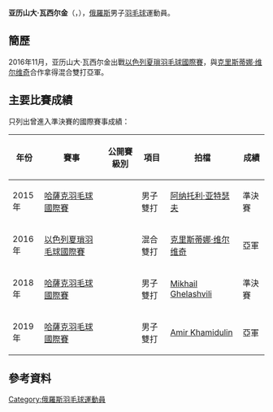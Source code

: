 {{noteTA|G1=Badminton}}
{{Infobox 羽球選手
| playername              = 亚历山大·瓦西尔金<br />{{lang|ru|Александр Василькин}}<br /><small>({{lang|en|Aleksandr Vasilkin}})</small>
| image                   = 
| size                    = 
| caption                 = 
| birth_name              = 
| date_of_birth           = {{birth_date_and_age|1997|6|17}}
| place_of_birth          = 
| height                  = 
| weight                  = 
| event                   = 男子單打、男子雙打、混合雙打
| country                 = {{RUS}}
| years_started           =
| handedness              = 
| coach                   = 
| highest_ranking         = 第177位（混雙-[[克里斯蒂娜·维尔维奇|维尔维奇]]）
| date_of_highest_ranking = 2016年11月24日 <ref name="ranking">{{en}}[http://bwfcontent.tournamentsoftware.com/ranking/player.aspx?id=12463&player=339242 BWF World Ranking - Ranking of Aleksandr VASILKIN (58165)] {{Wayback|url=http://bwfcontent.tournamentsoftware.com/ranking/player.aspx?id=12463&player=339242 |date=20181001120144 }}</ref>
| current_ranking         = 第708位（男單）<br/>第693位（男雙-[[Mikhail_Ghelashvili|Ghelashvili]]）<br/>第185位（混雙-[[克里斯蒂娜·维尔维奇|维尔维奇]]）
| date_of_current_ranking = 2016年12月8日<ref>{{en}}[http://bwfcontent.tournamentsoftware.com/ranking/category.aspx?id=12404&category=472 BWF World Ranking - BWF世界排名榜 (12/8/2016) - Men's singles] {{Wayback|url=http://bwfcontent.tournamentsoftware.com/ranking/category.aspx?id=12404&category=472 |date=20181001132822 }}</ref><ref>{{en}}[http://bwfcontent.tournamentsoftware.com/ranking/category.aspx?id=12404&category=474 BWF World Ranking - BWF世界排名榜 (12/8/2016) - Men's doubles] {{Wayback|url=http://bwfcontent.tournamentsoftware.com/ranking/category.aspx?id=12404&category=474 |date=20181001122904 }}</ref><ref>{{en}}[http://bwfcontent.tournamentsoftware.com/ranking/category.aspx?id=12404&category=476 BWF World Ranking - BWF世界排名榜 (12/8/2016) - Mixed doubles] {{Wayback|url=http://bwfcontent.tournamentsoftware.com/ranking/category.aspx?id=12404&category=476 |date=20181001122220 }}</ref>
| played                  = 14勝–23負（男單）<br/>20勝–20負（男雙）<br/>28勝–20負（混雙）
| titles                  = 
| bwf_profile             = 628F469E-36EB-4B52-B1F1-3FB825929F6A
| bwf_id                  = 58165
| updated                 = 2016年12月8日
}}
{{MedalTableTop}}
{{MedalSport | 男子[[羽毛球|羽毛球]]}}
{{MedalCountry | {{RUS}}}}
{{MedalBottom}}
'''亚历山大·瓦西尔金'''（{{lang-ru|'''Александр Василькин'''}}，{{bd|1997年|6月17日||}}），[[俄羅斯|俄羅斯]]男子[[羽毛球|羽毛球]]運動員。

== 簡歷 ==
2016年11月，亚历山大·瓦西尔金出戰[[2016年以色列夏瑣羽毛球國際賽|以色列夏瑣羽毛球國際賽]]，與[[克里斯蒂娜·维尔维奇|克里斯蒂娜·维尔维奇]]合作拿得混合雙打亞軍。

==主要比賽成績==
只列出曾進入準決賽的國際賽事成績：
{| class=wikitable style="text-align:center; font-size:small;" 
!width="50"|年份
!width="180"|賽事
!width="80"|公開賽級別
!width="60"|項目
!width="160"|拍檔
!width="50"|成績
|-
!rowspan="1"|2015年
|[[2015年哈薩克羽毛球國際賽|哈薩克羽毛球國際賽]]
|{{BWFIS}}
|男子雙打
|[[阿纳托利·亚特瑟夫|阿纳托利·亚特瑟夫]]
|bgcolor="#b8860b"|準決賽
|-
!rowspan="1"|2016年
|[[2016年以色列夏瑣羽毛球國際賽|以色列夏瑣羽毛球國際賽]]
|{{BWFFS}}
|混合雙打
|[[克里斯蒂娜·维尔维奇|克里斯蒂娜·维尔维奇]]
|bgcolor="silver"|亞軍
|-
!rowspan="1"|2018年
|[[2018年哈薩克羽毛球國際賽|哈薩克羽毛球國際賽]]
|{{BWFIS}}
|男子雙打
|[[Mikhail_Ghelashvili|Mikhail Ghelashvili]]
|bgcolor="#b8860b"|準決賽
|-
!rowspan="1"|2019年
|[[2019年哈薩克羽毛球國際賽|哈薩克羽毛球國際賽]]
|{{BWFIS}}
|男子雙打
|[[Amir_Khamidulin|Amir Khamidulin]]
|bgcolor="silver"|亞軍
|}
{{BWF賽事級別索引}}

== 參考資料 ==
{{Reflist}}

{{DEFAULTSORT:Vasilkin, Aleksandr}}
[[Category:俄羅斯羽毛球運動員|Category:俄羅斯羽毛球運動員]]